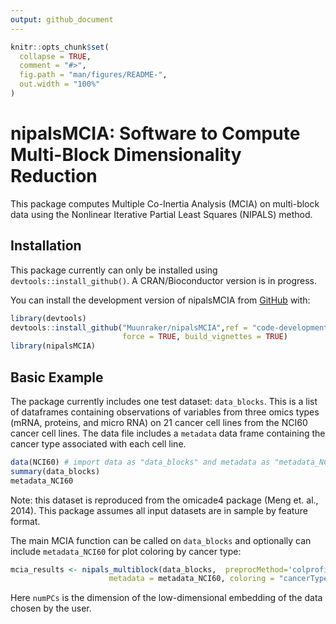 ```yaml
---
output: github_document
---
```


<!-- README.md is generated from README.Rmd. Please edit that file -->

```r
knitr::opts_chunk$set(
  collapse = TRUE,
  comment = "#>",
  fig.path = "man/figures/README-",
  out.width = "100%"
)
```

# nipalsMCIA: Software to Compute Multi-Block Dimensionality Reduction

<!-- badges: start -->
<!-- badges: end -->

This package computes Multiple Co-Inertia Analysis (MCIA) on multi-block data using the Nonlinear Iterative Partial Least Squares (NIPALS) method. 


## Installation

This package currently can only be installed using `devtools::install_github()`. A CRAN/Bioconductor version is in progress. 

You can install the development version of nipalsMCIA from [GitHub](https://github.com/) with:

```r
library(devtools)
devtools::install_github("Muunraker/nipalsMCIA",ref = "code-development",
                         force = TRUE, build_vignettes = TRUE)
library(nipalsMCIA)
```

## Basic Example
The package currently includes one test dataset: `data_blocks`. This is a list of dataframes containing 
observations of variables from three omics types (mRNA, proteins, and micro RNA) 
on 21 cancer cell lines from the NCI60 cancer cell lines. The data file includes a 
`metadata` data frame containing the cancer type associated with each cell line. 
```r
data(NCI60) # import data as "data_blocks" and metadata as "metadata_NCI60"
summary(data_blocks)
metadata_NCI60
```

Note: this dataset is reproduced from the omicade4 package (Meng et. al., 2014). This package assumes
all input datasets are in sample by feature format.

The main MCIA function can be called on `data_blocks` and optionally can include `metadata_NCI60` for
plot coloring by cancer type:

```r
mcia_results <- nipals_multiblock(data_blocks,  preprocMethod='colprofile',
                      metadata = metadata_NCI60, coloring = "cancerType",num_PCs = 10, tol=1e-12)
```

Here `numPCs` is the dimension of the low-dimensional embedding of the data chosen by the user. 